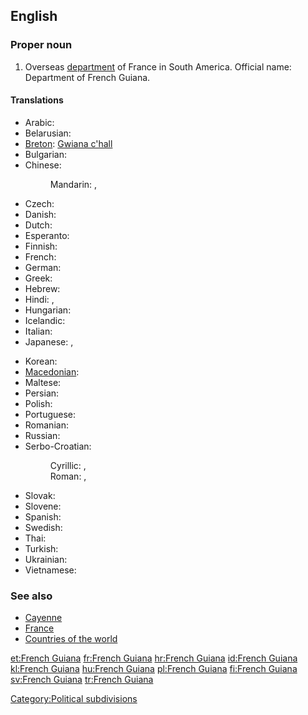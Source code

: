 ==English==
{{wikipedia}}

===Proper noun===
{{en-proper noun}}

# Overseas [[department]] of France in South America. Official name: Department of French Guiana.

====Translations====
{{trans-top|Department of French Guiana}}
* Arabic: {{t|ar|غيانا الفرنسية|f|tr=ghiyaana al-faransíyya}}
* Belarusian: {{t|be|Французская Гвіяна|f|tr=Francúzskaja Hvijána|xs=Belarusian}}
* [[Breton]]: [[Gwiana c'hall]]
* Bulgarian: {{t|bg|Френска Гвиана|f|tr=Frénska Gviána}}
* Chinese:
*: Mandarin: {{t-|cmn|法屬圭亞那|sc=Hani}}, {{t-|cmn|法属圭亚那|tr=Fà shǔ Guīyǎnà|sc=Hani}}
* Czech: {{t|cs|Francouzská Guyana|f}}
* Danish: {{t-|da|Fransk Guyana}}
* Dutch: {{t-|nl|Frans Guyana}}
* Esperanto: {{t|eo|Franca Gviano|xs=Esperanto}}
* Finnish: {{t|fi|Ranskan Guayana}}
* French: {{t+|fr|Guyane française|f}}
* German: {{t+|de|Französisch-Guayana|n}}
* Greek: {{t|el|Γαλλική Γουιάνα|f|tr=Gallikí Gouiána}}
* Hebrew: {{t|he|גיאנה הצרפתית|f|tr=giana ha-tsorfatít}}
* Hindi: {{t|hi|फ़्रेंच गयाना|tr=frēnc gayānā|xs=Hindi}}, {{t|hi|फ्रेंच गयाना|tr=frēnc gayānā, phrēnc gayānā|xs=Hindi}}
* Hungarian: {{t|hu|Francia Guayana}}
* Icelandic: {{t|is|Franska Gvæjana}}
* Italian: {{t|it|Guiana francese|f}}
* Japanese: {{t-|ja|フランス領ギアナ|tr=Furansu-ryō Giana}},  {{t|ja|仏領ギアナ|tr=Futsu-ryō Giana}}
{{trans-mid}}
* Korean: {{t+|ko|프랑스령 기아나|tr=Peurangseuryeong Giana|sc=Hang}}
* [[Macedonian]]: {{t|mk|Француска Гвајана|f|tr=Fráncuska Gvajána}}
* Maltese: {{t|mt|Gujana Franċiża|f|alt=il-Gujana Franċiża|xs=Maltese}}
* Persian: {{t|fa|گویان فرانسه}}
* Polish: {{t|pl|Gujana Francuska|f}}
* Portuguese: {{t+|pt|Guiana Francesa}}
* Romanian: {{t|ro|Guyana Franceză|f}}
* Russian: {{t-|ru|Французская Гвиана|f|tr=Francúzskaja Gviána}}
* Serbo-Croatian:
*: Cyrillic: {{tø|sh|Француска Гвајана|f|sc=Cyrl|xs=Serbo-Croatian}}, {{tø|sh|Француска Гвијана|f|sc=Cyrl|xs=Serbo-Croatian}}
*: Roman: {{tø|sh|Francuska Gvajana|f|xs=Serbo-Croatian}}, {{tø|sh|Francuska Gvijana|f|xs=Serbo-Croatian}}
* Slovak: {{t|sk|Francúzska Guyana|f}}
* Slovene: {{t+|sl|Francoska Gvajana|f}}
* Spanish: {{t+|es|Guayana Francesa}}
* Swedish: {{t+|sv|Franska Guyana}}
* Thai: {{t|th|เฟรนช์เกียนา|tr=french gianaa}}
* Turkish: {{t+|tr|Fransız Guyanası}}
* Ukrainian: {{t|uk|Французька Гвіана|f|tr=Francúz'ka Hviána|xs=Ukrainian}}
* Vietnamese: {{t|vi|Guyane thuộc Pháp|xs=Vietnamese}}
{{trans-bottom}}

===See also===
* [[Cayenne]]
* [[France]]
* [[Appendix:Countries of the world|Countries of the world]]

[[Category:Political subdivisions]]

[[et:French Guiana]]
[[fr:French Guiana]]
[[hr:French Guiana]]
[[id:French Guiana]]
[[kl:French Guiana]]
[[hu:French Guiana]]
[[pl:French Guiana]]
[[fi:French Guiana]]
[[sv:French Guiana]]
[[tr:French Guiana]]